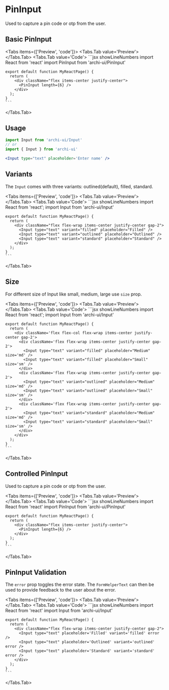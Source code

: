 
# PinInput

Used to capture a pin code or otp from the user.
## Basic PinInput

<Tabs items={['Preview', 'code']}>
  <Tabs.Tab value='Preview'>
    <PinInputField />
  </Tabs.Tab>
  <Tabs.Tab value='Code'>
    ```jsx showLineNumbers
    import React from 'react'
    import PinInput from 'archi-ui/PinInput'

    export default function MyReactPage() {
      return (
        <div className="flex items-center justify-center">
          <PinInput length={6} />
        </div>
      );
    }
    ```
  </Tabs.Tab>
</Tabs>

## Usage
```jsx
import Input from 'archi-ui/Input'
// or
import { Input } from 'archi-ui'
```
```jsx
<Input type="text" placeholder='Enter name' />
```

## Variants
The `Input` comes with three variants: outlined(default), filled, standard.

<Tabs items={['Preview', 'code']}>
  <Tabs.Tab value='Preview'>
    <PinInputVariant />
  </Tabs.Tab>
  <Tabs.Tab value='Code'>
    ```jsx showLineNumbers
    import React from 'react';
    import Input from 'archi-ui/Input'

    export default function MyReactPage() {
      return (
        <div className="flex flex-wrap items-center justify-center gap-2">
          <Input type="text" variant="filled" placeholder="Filled" />
          <Input type="text" variant="outlined" placeholder="Outlined" />
          <Input type="text" variant="standard" placeholder="Standard" />
        </div>
      );
    }
    ```
  </Tabs.Tab>
</Tabs>

## Size
For different size of Input like small, medium, large use `size` prop.

<Tabs items={['Preview', 'code']}>
  <Tabs.Tab value='Preview'>
    <PinInputSize />
  </Tabs.Tab>
  <Tabs.Tab value='Code'>
    ```jsx showLineNumbers
    import React from 'react';
    import Input from 'archi-ui/Input'

    export default function MyReactPage() {
      return (
        <div className='flex flex-col flex-wrap items-center justify-center gap-2'>
          <div className='flex flex-wrap items-center justify-center gap-2'>
            <Input type="text" variant="filled" placeholder="Medium" size='md' />
            <Input type="text" variant="filled" placeholder="Small" size='sm' />
          </div>
          <div className='flex flex-wrap items-center justify-center gap-2'>
            <Input type="text" variant="outlined" placeholder="Medium" size='md' />
            <Input type="text" variant="outlined" placeholder="Small" size='sm' />
          </div>
          <div className='flex flex-wrap items-center justify-center gap-2'>
            <Input type="text" variant="standard" placeholder="Medium" size='md' />
            <Input type="text" variant="standard" placeholder="Small" size='sm' />
          </div>
        </div>
      );
    }
    ```
  </Tabs.Tab>
</Tabs>

## Controlled PinInput
Used to capture a pin code or otp from the user.

<Tabs items={['Preview', 'code']}>
  <Tabs.Tab value='Preview'>
    <PinInputControlled />
  </Tabs.Tab>
  <Tabs.Tab value='Code'>
    ```jsx showLineNumbers
    import React from 'react'
    import PinInput from 'archi-ui/PinInput'

    export default function MyReactPage() {
      return (
        <div className="flex items-center justify-center">
          <PinInput length={6} />
        </div>
      );
    }
    ```
  </Tabs.Tab>
</Tabs>

## PinInput Validation
The `error` prop toggles the error state. The `FormHelperText` can then be used to provide feedback to the user about the error.

<Tabs items={['Preview', 'code']}>
  <Tabs.Tab value='Preview'>
    <PinInputValidation />
  </Tabs.Tab>
  <Tabs.Tab value='Code'>
    ```jsx showLineNumbers
    import React from 'react'
    import Input from 'archi-ui/Input'

    export default function MyReactPage() {
      return (
        <div className="flex flex-wrap items-center justify-center gap-2">
          <Input type="text" placeholder='Filled' variant='filled' error />
          <Input type="text" placeholder='Outlined' variant='outlined' error />
          <Input type="text" placeholder='Standard' variant='standard' error />
        </div>
      );
    }
    ```
  </Tabs.Tab>
</Tabs>